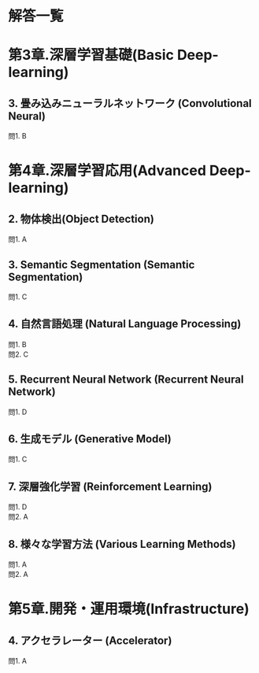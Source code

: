 # 解答一覧

# 第3章.深層学習基礎(Basic Deep-learning)
## 3. 畳み込みニューラルネットワーク (Convolutional Neural)
問1. B

# 第4章.深層学習応用(Advanced Deep-learning)
## 2. 物体検出(Object Detection)
問1. A  

## 3. Semantic Segmentation (Semantic Segmentation)
問1. C  

## 4. 自然言語処理 (Natural Language Processing)
問1. B  
問2. C  

## 5. Recurrent Neural Network (Recurrent Neural Network)
問1. D  

## 6. 生成モデル (Generative Model)
問1. C  

## 7. 深層強化学習 (Reinforcement Learning)
問1. D  
問2. A  

## 8. 様々な学習方法 (Various Learning Methods)
問1. A  
問2. A  

# 第5章.開発・運用環境(Infrastructure)
## 4. アクセラレーター (Accelerator)
問1. A
